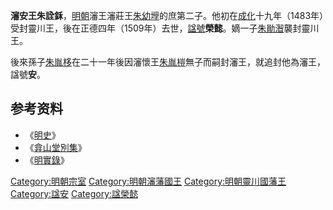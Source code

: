 '''瀋安王朱詮鉌'''{{BD|？||1509年|catIdx=Z朱}}，[[明朝|明朝]]瀋王瀋莊王[[朱幼㙾|朱幼㙾]]的庶第二子。他初在[[成化|成化]]十九年（1483年）受封靈川王，後在正德四年（1509年）去世，[[諡號|諡號]]'''榮懿'''。嫡一子[[朱勛潪|朱勛潪]]襲封靈川王。

後來孫子[[朱胤栘|朱胤栘]]在二十一年後因瀋懷王[[朱胤榿|朱胤榿]]無子而嗣封瀋王，就追封他為瀋王，諡號'''安'''。

==参考资料==
*《[[明史|明史]]》
*《[[弇山堂別集|弇山堂別集]]》
*《[[明實錄|明實錄]]》

{{s-start}}
{{s-none|無|[[明朝|明政府]]始封之王}}
{{s-ttl|title=[[明朝藩王列表_(瀋王系)#靈川國|明朝靈川國國王]]|years=1483年—1509年}}
{{s-aft|after=子恭裕王[[朱勛潪|朱勛潪]]}}
{{end}}

[[Category:明朝宗室|Category:明朝宗室]]
[[Category:明朝瀋藩國王|Category:明朝瀋藩國王]]
[[Category:明朝靈川國藩王|Category:明朝靈川國藩王]]
[[Category:諡安|Category:諡安]]
[[Category:諡榮懿|Category:諡榮懿]]